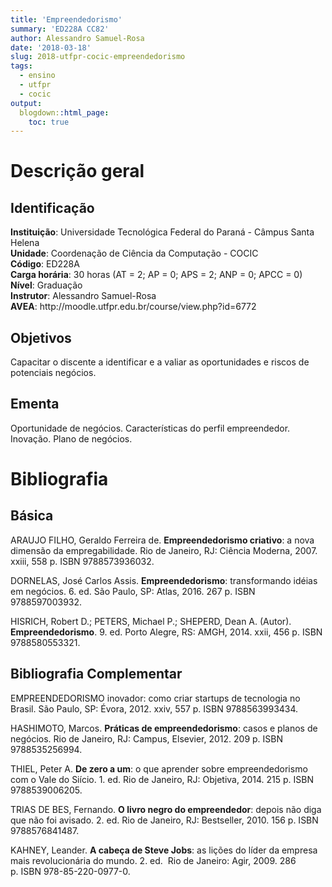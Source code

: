 ```yaml
---
title: 'Empreendedorismo'
summary: 'ED228A CC82'
author: Alessandro Samuel-Rosa
date: '2018-03-18'
slug: 2018-utfpr-cocic-empreendedorismo
tags:
  - ensino
  - utfpr
  - cocic
output:
  blogdown::html_page:
    toc: true
---
```


# Descrição geral

## Identificação

**Instituição**: Universidade Tecnológica Federal do Paraná - Câmpus Santa Helena<br>
**Unidade**: Coordenação de Ciência da Computação - COCIC<br>
**Código**: ED228A<br>
**Carga horária**: 30 horas (AT = 2; AP = 0; APS = 2; ANP = 0; APCC = 0)<br>
**Nível**: Graduação<br>
**Instrutor**: Alessandro Samuel-Rosa<br>
**AVEA**: http://moodle.utfpr.edu.br/course/view.php?id=6772

## Objetivos

Capacitar o discente a identificar e a valiar as oportunidades e riscos de potenciais negócios.

## Ementa

Oportunidade de negócios. Características do perfil empreendedor. Inovação. Plano de negócios.

# Bibliografia 

## Básica

ARAUJO FILHO, Geraldo Ferreira de. **Empreendedorismo criativo**: a nova dimensão da empregabilidade. Rio de 
Janeiro, RJ: Ciência Moderna, 2007. xxiii, 558 p. ISBN 9788573936032.

DORNELAS, José Carlos Assis. **Empreendedorismo**: transformando idéias em negócios. 6. ed. São Paulo, SP: 
Atlas, 2016. 267 p. ISBN 9788597003932.

HISRICH, Robert D.; PETERS, Michael P.; SHEPERD, Dean A. (Autor). **Empreendedorismo**. 9. ed. Porto Alegre,
RS: AMGH, 2014. xxii, 456 p. ISBN 9788580553321.

## Bibliografia Complementar

EMPREENDEDORISMO inovador: como criar startups de tecnologia no Brasil. São Paulo, SP: Évora, 2012. xxiv, 557 
p. ISBN 9788563993434.

HASHIMOTO, Marcos. **Práticas de empreendedorismo**: casos e planos de negócios. Rio de Janeiro, RJ: Campus,
Elsevier, 2012. 209 p. ISBN 9788535256994.

THIEL, Peter A. **De zero a um**: o que aprender sobre empreendedorismo com o Vale do Siício. 1. ed. Rio de 
Janeiro, RJ: Objetiva, 2014. 215 p. ISBN 9788539006205.

TRIAS DE BES, Fernando. **O livro negro do empreendedor**: depois não diga que não foi avisado. 2. ed. Rio de 
Janeiro, RJ: Bestseller, 2010. 156 p. ISBN 9788576841487.

KAHNEY, Leander. **A cabeça de Steve Jobs**: as lições do líder da empresa mais revolucionária do mundo. 2. ed. 
Rio de Janeiro: Agir, 2009. 286 p. ISBN 978-85-220-0977-0.
